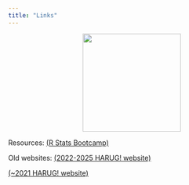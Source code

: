 ```yaml
---
title: "Links"
---
```


<center>

![](img/pop-fisher-500x500.png){width="200"}

</center>

Resources:
[(R Stats Bootcamp)](https://rstatsbootcamp.com/)


Old websites:
[(2022-2025 HARUG! website)](https://ha-data-science.github.io/pages/harug.html)

[(~2021 HARUG! website)](https://ha-data-science.github.io/pages/harug.html)